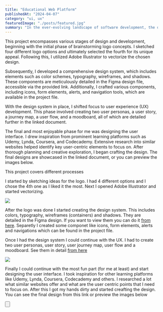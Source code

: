 ---
title: "Educational Web Platform"
publishedAt: "2024-04-07"
category: "ui, ux"
featuredImage: "./posts/featured.jpg"
summary: "In the ever-evolving landscape of software development, the debate between dynamic and static typing continues to be a hot topic."
---

This project encompasses various stages of design and development, beginning with the initial phase of brainstorming logo concepts. I sketched four different logo options and ultimately selected the fourth for its unique appeal. Following this, I utilized Adobe Illustrator to vectorize the chosen design.

Subsequently, I developed a comprehensive design system, which includes elements such as color schemes, typography, wireframes, and shadows. These components are meticulously detailed in the Figma design file, accessible via the provided link. Additionally, I crafted various components, including icons, form elements, alerts, and navigation tools, which are available in the project file.

With the design system in place, I shifted focus to user experience (UX) development. This phase involved creating two user personas, a user story, a journey map, a user flow, and a moodboard, all of which are detailed further in the linked document.

The final and most enjoyable phase for me was designing the user interface. I drew inspiration from prominent learning platforms such as Udemy, Lynda, Coursera, and Codecademy. Extensive research into similar websites helped identify key user-centric elements to focus on. After thorough planning and creative exploration, I began crafting the design. The final designs are showcased in the linked document, or you can preview the images below.

This project covers different processes

I started by sketching ideas for the logo. I had 4 different options and I chose the 4th one as I liked it the most. Next I opened Adobe Illustrator and started vectorizing.

<div className="py-6">
  <Image src="/projects/ewp/sketches_1.png" width={400} height={300} />
</div>

After the logo was done I started creating the design system. This includes colors, typography, wireframes (containers) and shadows. They are detailed in the Figma design. If you want to view them you can do it [from here](https://www.figma.com/file/wuvM6403Q7Ykd9MdE56CuN/%D0%A1%D0%BE%D1%86%D0%B8%D0%B0%D0%BB%D0%BD%D0%B0-%D0%BC%D1%80%D0%B5%D0%B6%D0%B0-%D0%B7%D0%B0-%D0%BE%D0%B1%D1%83%D1%87%D0%B5%D0%BD%D0%B8%D0%B5?type=design&node-id=0%3A1&mode=design&t=Piu9bNp24aDg6mOA-1). Separetly I created some componet like icons, form elements, alerts and navigations which can be found in the project file.

Once I had the design system I could continue with the UX. I had to create two user personas, user story, user journey map, user flow and a moodboard. See them in detail [from here](https://www.figma.com/file/wuvM6403Q7Ykd9MdE56CuN/%D0%A1%D0%BE%D1%86%D0%B8%D0%B0%D0%BB%D0%BD%D0%B0-%D0%BC%D1%80%D0%B5%D0%B6%D0%B0-%D0%B7%D0%B0-%D0%BE%D0%B1%D1%83%D1%87%D0%B5%D0%BD%D0%B8%D0%B5?type=design&node-id=728%3A478&mode=design&t=Piu9bNp24aDg6mOA-1)

<div className="py-6">
  <Image src="/projects/ewp/screenshot-ux.png" width={1000} height={300} />
</div>

Finally I could continue with the most fun part (for me at least) and start designing
the user interface. I took inspiration for other learning platforms like Udemy, Lynda,
Coursera, Codecademy and others. I researched a lot what similar websites offer and
what are the user centric points that I need to focus on. After this I got my hands
dirty and started creafting the design. You can see the final design from this link
or preview the images below

<Button
  href="https://www.figma.com/file/wuvM6403Q7Ykd9MdE56CuN/%D0%A1%D0%BE%D1%86%D0%B8%D0%B0%D0%BB%D0%BD%D0%B0-%D0%BC%D1%80%D0%B5%D0%B6%D0%B0-%D0%B7%D0%B0-%D0%BE%D0%B1%D1%83%D1%87%D0%B5%D0%BD%D0%B8%D0%B5?type=design&node-id=602%3A391&mode=design&t=ZpByYhfVHYIzGCt2-1"
  title="View project"
  className="mt-4 mb-12"
/>
